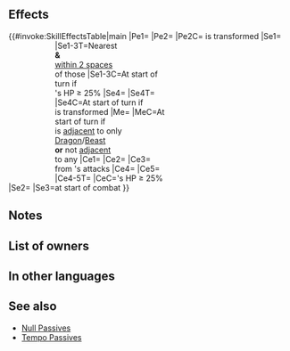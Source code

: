 {{Weapon Infobox
|tagid=SID_刃の葬り手の爪
|intID=3962
|exclusive=1
|weaponType=Beast
|canUseMove=Flying
|cost=400
|might=14
|range=1
|cooldown=-1
|effect=Accelerates Special trigger (cooldown count-1). At start of turn, if unit's HP ≥ 25%, inflicts Spd/Def-7,【Exposure】, and a penalty that neutralizes non-Special "if foe would reduce unit's HP to 0, unit survives with 1 HP" effects on nearest foe and foes within 2 spaces of them through their next actions. At start of combat, if unit's HP ≥ 25%, grants Atk/Spd/Def/Res+5 to unit and inflicts Atk/Spd/Def-X on foe (X = number of foes within 2 spaces of target with Bonuses or Penalties active on them, excluding target, × 3, + 4; max 10), deals Y damage (Y = total number of Bonuses and Penalties active on foe and any foe within 2 spaces of foe, excluding stat bonuses and stat penalties, x 3; excluding when dealing damage with an area-of-effect Special), reduces damage from attacks by 40%, and reduces the percentage of foe's non-Special "reduce damage by X%" skills by 50% during combat. At start of turn, if unit is adjacent to only beast or dragon allies or if unit is not adjacent to any ally, unit transforms (otherwise, unit reverts). If unit transforms, unit can move 1 extra space (that turn only; does not stack) and grants Atk+2 to unit.<br><br>【Exposure】<br>Foe's attacks deal +10 damage.
|required=Adult (Flier)
|properties=random_owner
}}
==Effects==
{{#invoke:SkillEffectsTable|main
|Pe1={{Eft|Accelerate Special}}
|Pe2={{Eft|Stat Boosts|Atk|2}}
|Pe2C={{Tgt|Unit}} is transformed
|Se1={{Eft|Penalties|Spd/Def|7}}
|Se2={{SEt|Exposure}}
|Se3=<span style="width:14.5em;display:inline-block"/>{{SEt|Neutralizes non-Special "unit survives with 1 HP" effects}}
|Se1-3T=Nearest {{Tgt|Foes}}<br>'''&''' {{Tgt|Foes}}<br>[[within 2 spaces]]<br>of those {{Tgt|Foes}}
|Se1-3C=At start of turn if<br>{{Tgt|Unit}}'s HP ≥ 25%
|Se4={{SEt|Mobility Increased}}
|Se4T={{Tgt|Unit}}
|Se4C=At start of turn if<br>{{Tgt|Unit}} is transformed
|Me={{Eft|Transform}}
|MeC=At start of turn if<br>{{Tgt|Unit}} is [[adjacent]] to only<br>{{Cwti|group=1|Beast,Dragon}} [[Dragon]]/[[Beast]]<br>{{Tgt|Allies}} '''or''' not [[adjacent]]<br>to any {{Tgt|Ally}}
|Ce1={{Eft|Temporary buffs|Atk/Spd/Def/Res|5}}
|Ce2={{Eft|Damage boost|3 x [[Status effects]] on<br>{{Tgt|Target Foe}} '''&''' {{Tgt|Foes}}<br>[[within 2 spaces]] of {{Tgt|Target Foe}}<br>(exc. {{SEt|Bonuses}} '''&''' {{SEt|Penalties}})}}
|Ce3={{Eft|Damage Reduction|40%}}<br>from {{Tgt|Foe}}'s attacks
|Ce4={{Eft|Temporary debuffs|Atk/Spd/Def/Res|3 x {{Tgt|Foes}} [[within 2 spaces]] of<br>{{Tgt|Target Foe}} with a [[status effect]], +4<br>(excluding {{Tgt|Target Foe}})|max=10}}
|Ce5={{Eft|Reduce Damage Reduction|50%}}
|Ce4-5T={{Tgt|Foe}}
|CeC={{Tgt|Unit}}'s HP ≥ 25%<br>at start of combat
}}

==Notes==
{{Penalties}}
{{Exposure}}
{{Neutralize Unit Survives With 1 HP}}
{{Temporary buffs}}
{{Temporary debuffs}}
{{EffectfromBonusPenalty|target=foes within 2 spaces of target|temporary debuffs}}
{{FlatDamageBoost}}
{{EffectfromBonusPenalty|target=foes within 2 spaces of target|damage boost|nonStat=1}}
{{DamagePercentageReduction}}
{{Beast (Flier)}}

==List of owners==
{{Skill Hero List}}
==In other languages==
{{OtherLanguages
|japanese=刃の葬り手の爪
|german=Todesklaue
|spanishEU=Garra silenciadora
|spanishLA=Garra cruel
|french=Griffe funeste
|italian=Artiglio fatale
|chineseTW=刀刃的葬送者之爪
|portuguese=Garra cerceadora
}}
==See also==
{{See also skills|cond=(Description LIKE '%number of %bonus%penalty%' OR Description LIKE '%start of turn%inflicts%est%foe%and foes within _ spaces of%') AND Exclusive='1'}}
* [[Null Passives]]
* [[Tempo Passives]]
{{Weapons Navbox}}